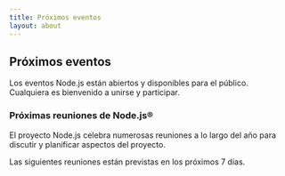 ```yaml
---
title: Próximos eventos
layout: about
---
```


## Próximos eventos

Los eventos Node.js están abiertos y disponibles para el público. Cualquiera es bienvenido a unirse y participar.

### Próximas reuniones de Node.js®️

El proyecto Node.js celebra numerosas reuniones a lo largo del año para discutir y planificar aspectos del proyecto.

Las siguientes reuniones están previstas en los próximos 7 días.

<UpcomingMeetings />
